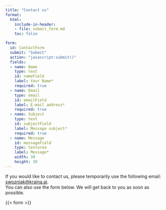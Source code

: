 ```yaml
---
title: "Contact us"
format: 
  html:
    include-in-header: 
    - file: submit_form.md
    toc: false

form:
  id: ContactForm
  submit: "Submit"
  action: "javascript:submit()"
  fields:
  - name: Name
    type: text
    id: nameField
    label: Your Name*
    required: true
  - name: Email
    type: email
    id: emailField
    label: E-mail address*
    required: true
  - name: Subject
    type: text
    id: subjectField
    label: Message subject*
    required: true
  - name: Message
    id: messageField
    type: textarea
    label: Message*
    width: 30
    height: 30
---
```


If you would like to contact us, please temporarily use the following email: [swozniak@kraina.ai](mailto:swozniak@kraina.ai).  
You can also use the form below. We will get back to you as soon as possible.

{{< form >}}

